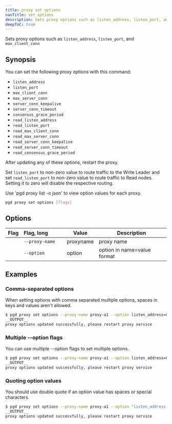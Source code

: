 ```yaml
---
title: proxy set options
navTitle: set options
description: Sets proxy options such as listen_address, listen_port, and max_client_conn.
deepToC: true
---
```


Sets proxy options such as `listen_address`, `listen_port`, and `max_client_conn`

## Synopsis

You can set the following proxy options with this command:

- `listen_address`
- `listen_port`
- `max_client_conn`
- `max_server_conn`
- `server_conn_keepalive`
- `server_conn_timeout`
- `consensus_grace_period`
- `read_listen_address`
- `read_listen_port`
- `read_max_client_conn`
- `read_max_server_conn`
- `read_server_conn_keepalive`
- `read_server_conn_timeout`
- `read_consensus_grace_period`

After updating any of these options, restart the proxy.

Set `listen_port` to non-zero value to route traffic to the Write Leader and
set `read_listen_port` to non-zero value to route traffic to Read nodes.
Setting it to zero will disable the respective routing.

Use 'pgd proxy list -o json' to view option values for each proxy.


```sh
pgd proxy set options [flags]
```

## Options

| Flag | Flag,&nbsp;long&nbsp;&nbsp;&nbsp;&nbsp;&nbsp;&nbsp;&nbsp;&nbsp;&nbsp;&nbsp; | Value     | Description                 |
|------|-----------------------------------------------------------------------------|-----------|-----------------------------|
|      | `--proxy-name`                                                              | proxyname | proxy name                  |
|      | `--option`                                                                  | option    | option in name=value format |

## Examples

### Comma-separated options 

When setting options with comma separated multiple options, spaces in keys and values aren't allowed.

```sh
$ pgd proxy set options --proxy-name proxy-a1 --option listen_address=0.0.0.0,listen_port=6432
__OUTPUT__
proxy options updated successfully, please restart proxy service
```

### Multiple --option flags

You can use multiple --option flags to set multiple options.

```sh
$ pgd proxy set options --proxy-name proxy-a1 --option listen_address=0.0.0.0 --option listen_port=0
__OUTPUT__
proxy options updated successfully, please restart proxy service
```

### Quoting option values 

You should use double quote if an option value has spaces or special characters.

```sh
$ pgd proxy set options --proxy-name proxy-a1 --option "listen_address = 0.0.0.0" --option "consensus_grace_period=1h 30m 5s"
__OUTPUT__
proxy options updated successfully, please restart proxy service
```

